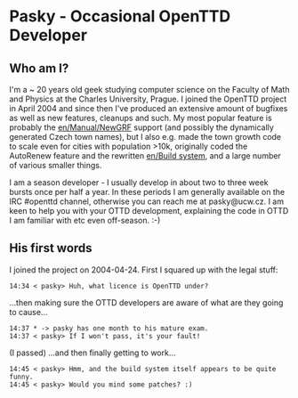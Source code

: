 {{en/Archive/Community/Infobox Developer|
realname=Unknown. (Pasky?)|
birthyear=1985|
codingspec=Original [[en/Manual/NewGRF]] support|
currentstat=Inactive/Retired|
website=None|
}}
=Pasky - Occasional OpenTTD Developer=


==Who am I?==
I'm a ~ 20 years old geek studying computer science on the Faculty of Math and Physics at the Charles University, Prague. I joined the OpenTTD project in April 2004 and since then I've produced an extensive amount of bugfixes as well as new features, cleanups and such. My most popular feature is probably the [[en/Manual/NewGRF]] support (and possibly the dynamically generated Czech town names), but I also e.g. made the town growth code to scale even for cities with population >10k, originally coded the AutoRenew feature and the rewritten [[en/Build system]], and a large number of various smaller things.

I am a season developer - I usually develop in about two to three week bursts once per half a year. In these periods I am generally available on the IRC #openttd channel, otherwise you can reach me at pasky@ucw.cz. I am keen to help you with your OTTD development, explaining the code in OTTD I am familiar with etc even off-season. :-)

==His first words==
I joined the project on 2004-04-24. First I squared up with the legal stuff:
<pre>14:34 < pasky> Huh, what licence is OpenTTD under?</pre>
...then making sure the OTTD developers are aware of what are they going to cause...
<pre>14:37 * -> pasky has one month to his mature exam.
14:37 < pasky> If I won't pass, it's your fault!</pre>
(I passed)
...and then finally getting to work...
<pre>14:45 < pasky> Hmm, and the build system itself appears to be quite funny.
14:45 < pasky> Would you mind some patches? :)</pre>